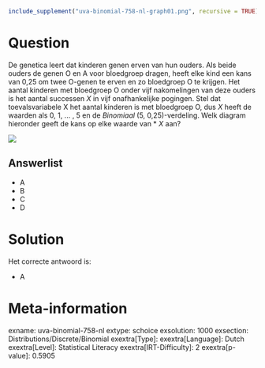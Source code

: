 ```r
include_supplement("uva-binomial-758-nl-graph01.png", recursive = TRUE)
```

Question
========

De genetica leert dat kinderen genen erven van hun ouders. Als beide
ouders de genen O en A voor bloedgroep dragen, heeft elke kind een kans
van 0,25 om twee O-genen te erven en zo bloedgroep O te krijgen. Het
aantal kinderen met bloedgroep O onder vijf nakomelingen van deze ouders
is het aantal successen *X* in vijf onafhankelijke pogingen. Stel dat
toevalsvariabele X het aantal kinderen is met bloedgroep O, dus *X*
heeft de waarden als 0, 1, \... , 5 en de *Binomiaal* (5,
0,25)-verdeling. Welk diagram hieronder geeft de kans op elke waarde van
* *X* aan?

![](uva-binomial-758-nl-graph01.png)

Answerlist
----------

* A
* B
* C
* D

Solution
========

Het correcte antwoord is: 

* A

Meta-information
================
exname: uva-binomial-758-nl
extype: schoice
exsolution: 1000
exsection: Distributions/Discrete/Binomial
exextra[Type]: 
exextra[Language]: Dutch
exextra[Level]: Statistical Literacy
exextra[IRT-Difficulty]: 2
exextra[p-value]: 0.5905
